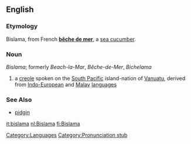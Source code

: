 {{wikipedia}}
{{Interwiktionary|code=bi}}

==English==
===Etymology===
Bislama, from French '''[[bêche de mer]]''', a [[sea cucumber]].

===Noun===
''Bislama''; formerly ''Beach-la-Mar'', ''Bêche-de-Mer'', ''Bichelama''

# a [[creole]] spoken on the [[South Pacific]] island-nation of [[Vanuatu]], derived from [[Indo-European]] and [[Malay]] [[language]]s 

===See Also===
* [[pidgin]]

[[Category:Languages]]
[[Category:Pronunciation stub]]

[[it:bislama]]
[[nl:Bislama]]
[[fi:Bislama]]